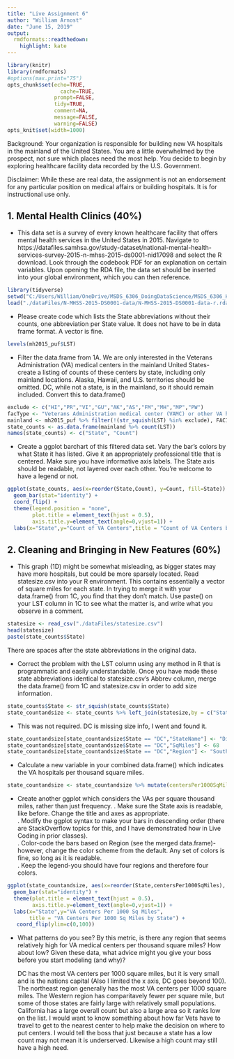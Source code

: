 ```yaml
---
title: "Live Assignment 6"
author: "William Arnost"
date: "June 15, 2019"
output:
  rmdformats::readthedown:
    highlight: kate
---
```


```r
library(knitr)
library(rmdformats)
#options(max.print="75")
opts_chunk$set(echo=TRUE,
	             cache=TRUE,
               prompt=FALSE,
               tidy=TRUE,
               comment=NA,
               message=FALSE,
               warning=FALSE)
opts_knit$set(width=1000)
```

Background: Your organization is responsible for building new VA hospitals in the mainland of the United States. You are a little overwhelmed by the prospect, not sure which places need the most help. You decide to begin by exploring healthcare facility data recorded by the U.S. Government.  

Disclaimer: While these are real data, the assignment is not an endorsement for any particular position on medical affairs or building hospitals. It is for instructional use only. 

## 1. Mental Health Clinics (40%)  
  + This data set is a survey of every known healthcare facility that offers mental health services in the United States in 2015. Navigate to https://datafiles.samhsa.gov/study-dataset/national-mental-health-services-survey-2015-n-mhss-2015-ds0001-nid17098 and select the R download. Look through the codebook PDF for an explanation on certain variables. Upon opening the RDA file, the data set should be inserted into your global environment, which you can then reference.  
```r
library(tidyverse)
setwd("C:/Users/William/OneDrive/MSDS_6306_DoingDataScience/MSDS_6306_Homework/LiveAssignment6")
load("./dataFiles/N-MHSS-2015-DS0001-data/N-MHSS-2015-DS0001-data-r.rda")
```
  + Please create code which lists the State abbreviations without their counts, one abbreviation per State value. It does not have to be in data frame format. A vector is fine.  
```r
levels(mh2015_puf$LST)
```
    
  + Filter the data.frame from 1A. We are only interested in the Veterans Administration (VA) medical centers in the mainland United States-create a listing of counts of these centers by state, including only mainland locations. Alaska, Hawaii, and U.S. territories should be omitted. DC, while not a state, is in the mainland, so it should remain included. Convert this to data.frame()  
```r
exclude <- c("HI","PR","VI","GU","AK","AS","FM","MH","MP","PW")
facType <- "Veterans Administration medical center (VAMC) or other VA health care facility"
mainland <- mh2015_puf %>% filter(!(str_squish(LST) %in% exclude), FACILITYTYPE == facType) 
state_counts <- as.data.frame(mainland %>% count(LST))
names(state_counts) <- c("State", "Count")
```
    
  + Create a ggplot barchart of this filtered data set. Vary the bar's colors by what State it has listed. Give it an appropriately professional title that is centered. Make sure you have informative axis labels. The State axis should be readable, not layered over each other. You're welcome to have a legend or not.  
```r
ggplot(state_counts, aes(x=reorder(State,Count), y=Count, fill=State)) + 
  geom_bar(stat="identity") + 
  coord_flip() + 
  theme(legend.position = "none",
        plot.title = element_text(hjust = 0.5),
        axis.title.y=element_text(angle=0,vjust=1)) +
  labs(x="State",y="Count of VA Centers",title = "Count of VA Centers by State")
```

## 2. Cleaning and Bringing in New Features (60%)  

  + This graph (1D) might be somewhat misleading, as bigger states may have more hospitals, but could be more sparsely located. Read statesize.csv into your R environment. This contains essentially a vector of square miles for each state. In trying to merge it with your data.frame() from 1C, you find that they don't match. Use paste() on your LST column in 1C to see what the matter is, and write what you observe in a comment.   
```r
statesize <- read_csv("./dataFiles/statesize.csv")
head(statesize)
paste(state_counts$State)
```
There are spaces after the state abbreviations in the original data.  

  + Correct the problem with the LST column using any method in R that is programmatic and easily understandable. Once you have made these state abbreviations identical to statesize.csv's Abbrev column, merge the data.frame() from 1C and statesize.csv in order to add size information.   
```r
state_counts$State <- str_squish(state_counts$State)
state_countandsize <- state_counts %>% left_join(statesize,by = c("State" = "Abbrev"))
```
  + This was not required. DC is missing size info, I went and found it.
```r
state_countandsize[state_countandsize$State == "DC","StateName"] <- "District of Columbia"
state_countandsize[state_countandsize$State == "DC","SqMiles"] <- 68
state_countandsize[state_countandsize$State == "DC","Region"] <- "South" #Based on Region of MD and VA
```
	  
  + Calculate a new variable in your combined data.frame() which indicates the VA hospitals per thousand square miles.  
```r
state_countandsize <- state_countandsize %>% mutate(centersPer1000SqMiles = Count/SqMiles*1000)
```
	  
  + Create another ggplot which considers the VAs per square thousand miles, rather than just frequency. . Make sure the State axis is readable, like before. Change the title and axes as appropriate.  
        . Modify the ggplot syntax to make your bars in descending order (there are StackOverflow topics for this, and I have demonstrated how in Live Coding in prior classes).  
        . Color-code the bars based on Region (see the merged data.frame)-however, change the color scheme from the default. Any set of colors is fine, so long as it is readable.  
        . Keep the legend-you should have four regions and therefore four colors.  
```r
ggplot(state_countandsize, aes(x=reorder(State,centersPer1000SqMiles), y=centersPer1000SqMiles, fill=Region)) + 
  geom_bar(stat="identity") + 
  theme(plot.title = element_text(hjust = 0.5),
        axis.title.y=element_text(angle=0,vjust=1)) +
  labs(x="State",y="VA Centers Per 1000 Sq Miles",
       title = "VA Centers Per 1000 Sq Miles by State") +
   coord_flip(ylim=c(0,100))
```
        
  + What patterns do you see? By this metric, is there any region that seems relatively high for VA medical centers per thousand square miles? How about low? Given these data, what advice might you give your boss before you start modeling (and why)?  
    
    DC has the most VA centers per 1000 square miles, but it is very small and is the nations capital (Also I limited the x axis, DC goes beyond 100). The northeast region generally has the most VA centers per 1000 square miles. The Western region has comparitavely fewer per square mile, but some of those states are fairly large with relatively small populations. California has a large overall count but also a large area so it ranks low on the list. I would want to know something about how far Vets have to travel to get to the nearest center to help make the decision on where to put centers. I would tell the boss that just because a state has a low count may not mean it is underserved. Likewise a high count may still have a high need.
	
